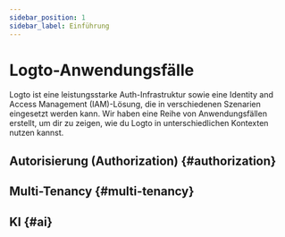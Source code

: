 ```yaml
---
sidebar_position: 1
sidebar_label: Einführung
---
```



# Logto-Anwendungsfälle

Logto ist eine leistungsstarke Auth-Infrastruktur sowie eine Identity and Access Management (IAM)-Lösung, die in verschiedenen Szenarien eingesetzt werden kann. Wir haben eine Reihe von Anwendungsfällen erstellt, um dir zu zeigen, wie du Logto in unterschiedlichen Kontexten nutzen kannst.

## Autorisierung (Authorization) \{#authorization}

<AuthorizationCatalog headingLevel={3} />

## Multi-Tenancy \{#multi-tenancy}

<MultiTenancyCatalog headingLevel={3} />

## KI \{#ai}

<AiCatalog headingLevel={3} />
